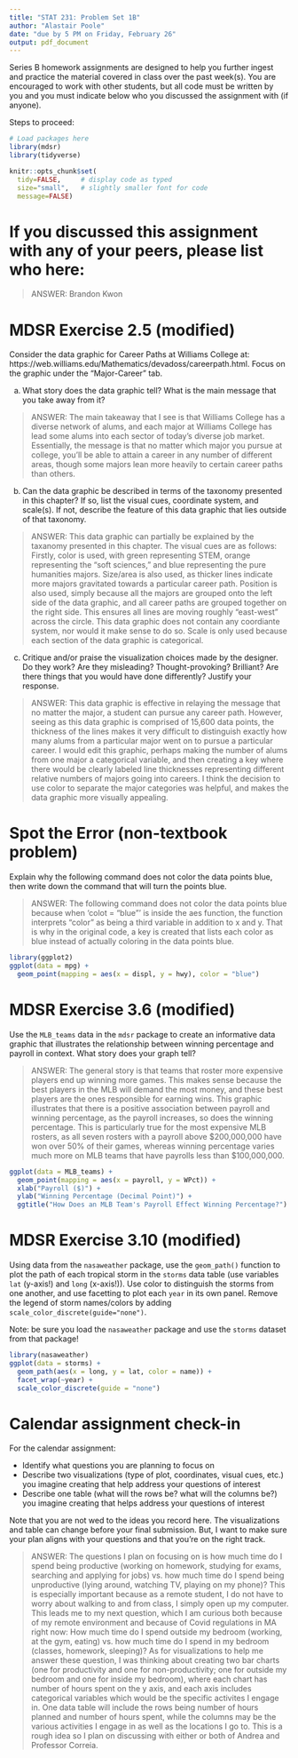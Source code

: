 ```yaml
---
title: "STAT 231: Problem Set 1B"
author: "Alastair Poole"
date: "due by 5 PM on Friday, February 26"
output: pdf_document
---
```


Series B homework assignments are designed to help you further ingest and practice the material covered in class over the past week(s).  You are encouraged to work with other students, but all code must be written by you and you must indicate below who you discussed the assignment with (if anyone).  

Steps to proceed:

\begin{enumerate}
\item In RStudio, go to File > Open Project, navigate to the folder with the course-content repo, select the course-content project (course-content.Rproj), and click "Open" 
\item Pull the course-content repo (e.g. using the blue-ish down arrow in the Git tab in upper right window)
\item Copy ps1B.Rmd from the course repo to your repo (see page 6 of the GitHub Classroom Guide for Stat231 if needed)
\item Close the course-content repo project in RStudio
\item Open YOUR repo project in RStudio
\item In the ps1B.Rmd file in YOUR repo, replace "YOUR NAME HERE" with your name
\item Add in your responses, committing and pushing to YOUR repo in appropriate places along the way
\item Run "Knit PDF" 
\item Upload the pdf to Gradescope.  Don't forget to select which of your pages are associated with each problem.  \textit{You will not get credit for work on unassigned pages (e.g., if you only selected the first page but your solution spans two pages, you would lose points for any part on the second page that the grader can't see).} 
\end{enumerate}

```r
# Load packages here 
library(mdsr)   
library(tidyverse)

knitr::opts_chunk$set(
  tidy=FALSE,     # display code as typed
  size="small",   # slightly smaller font for code
  message=FALSE)   
```

\newpage 

# If you discussed this assignment with any of your peers, please list who here:

> ANSWER: Brandon Kwon



\newpage
# MDSR Exercise 2.5 (modified)

Consider the data graphic for Career Paths at Williams College at: https://web.williams.edu/Mathematics/devadoss/careerpath.html.  Focus on the graphic under the "Major-Career" tab.

a. What story does the data graphic tell?  What is the main message that you take away from it?

> ANSWER: The main takeaway that I see is that Williams College has a diverse network of alums, and each major at Williams College has lead some alums into each sector of today's diverse job market. Essentially, the message is that no matter which major you pursue at college, you'll be able to attain a career in any number of different areas, though some majors lean more heavily to certain career paths than others.

b. Can the data graphic be described in terms of the taxonomy presented in this chapter?  If so, list the visual cues, coordinate system, and scale(s).  If not, describe the feature of this data graphic that lies outside of that taxonomy.

> ANSWER: This data graphic can partially be explained by the taxanomy presented in this chapter. The visual cues are as follows: Firstly, color is used, with green representing STEM, orange representing the "soft sciences," and blue representing the pure humanities majors. Size/area is also used, as thicker lines indicate more majors gravitated towards a particular career path. Position is also used, simply because all the majors are grouped onto the left side of the data graphic, and all career paths are grouped together on the right side. This ensures all lines are moving roughly "east-west" across the circle. This data graphic does not contain any coordiante system, nor would it make sense to do so. Scale is only used because each section of the data graphic is categorical.

c. Critique and/or praise the visualization choices made by the designer.  Do they work? Are they misleading?  Thought-provoking?  Brilliant?  Are there things that you would have done differently?  Justify your response.

> ANSWER: This data graphic is effective in relaying the message that no matter the major, a student can pursue any career path. However, seeing as this data graphic is comprised of 15,600 data points, the thickness of the lines makes it very difficult to distinguish exactly how many alums from a particular major went on to pursue a particular career. I would edit this graphic, perhaps making the number of alums from one major a categorical variable, and then creating a key where there would be clearly labeled line thicknesses representing different relative numbers of majors going into careers. I think the decision to use color to separate the major categories was helpful, and makes the data graphic more visually appealing.


\newpage
# Spot the Error (non-textbook problem)

Explain why the following command does not color the data points blue, then write down the command that will turn the points blue.

> ANSWER: The following command does not color the data points blue because when 'colot = "blue"' is inside the aes function, the function interprets "color" as being a third variable in addition to x and y. That is why in the original code, a key is created that lists each color as blue instead of actually coloring in the data points blue.

```r
library(ggplot2)
ggplot(data = mpg) + 
  geom_point(mapping = aes(x = displ, y = hwy), color = "blue")
```


\newpage
# MDSR Exercise 3.6 (modified)

Use the `MLB_teams` data in the `mdsr` package to create an informative data graphic that illustrates the relationship between winning percentage and payroll in context. What story does your graph tell?

> ANSWER: The general story is that teams that roster more expensive players end up winning more games. This makes sense because the best players in the MLB will demand the most money, and these best players are the ones responsible for earning wins. This graphic illustrates that there is a positive association between payroll and winning percentage, as the payroll increases, so does the winning percentage. This is particularly true for the most expensive MLB rosters, as all seven rosters with a payroll above $200,000,000 have won over 50% of their games, whereas winning percentage varies much more on MLB teams that have payrolls less than $100,000,000.

```r
ggplot(data = MLB_teams) + 
  geom_point(mapping = aes(x = payroll, y = WPct)) +
  xlab("Payroll ($)") + 
  ylab("Winning Percentage (Decimal Point)") + 
  ggtitle("How Does an MLB Team's Payroll Effect Winning Percentage?")
```


\newpage
# MDSR Exercise 3.10 (modified)

Using data from the `nasaweather` package, use the `geom_path()` function to plot the path of each tropical storm in the `storms` data table (use variables `lat` (y-axis!) and `long` (x-axis!)).  Use color to distinguish the storms from one another, and use facetting to plot each `year` in its own panel.  Remove the legend of storm names/colors by adding `scale_color_discrete(guide="none")`. 

Note: be sure you load the `nasaweather` package and use the `storms` dataset from that package!

```r
library(nasaweather)
ggplot(data = storms) +
  geom_path(aes(x = long, y = lat, color = name)) + 
  facet_wrap(~year) + 
  scale_color_discrete(guide = "none")

```


\newpage
# Calendar assignment check-in

For the calendar assignment:

- Identify what questions you are planning to focus on
- Describe two visualizations (type of plot, coordinates, visual cues, etc.) you imagine creating that help address your questions of interest 
- Describe one table (what will the rows be?  what will the columns be?) you imagine creating that helps address your questions of interest

Note that you are not wed to the ideas you record here.  The visualizations and table can change before your final submission.  But, I want to make sure your plan aligns with your questions and that you're on the right track.

> ANSWER: The questions I plan on focusing on is how much time do I spend being productive (working on homework, studying for exams, searching and applying for jobs) vs. how much time do I spend being unproductive (lying around, watching TV, playing on my phone)? This is especially important because as a remote student, I do not have to worry about walking to and from class, I simply open up my computer. This leads me to my next question, which I am curious both because of my remote environment and because of Covid regulations in MA right now: How much time do I spend outside my bedroom (working, at the gym, eating) vs. how much time do I spend in my bedroom (classes, homework, sleeping)? As for visualizations to help me answer these question, I was thinking about creating two bar charts (one for productivity and one for non-productivity; one for outside my bedroom and one for inside my bedroom), where each chart has number of hours spent on the y axis, and each axis includes categorical variables which would be the specific activites I engage in. One data table will include the rows being number of hours planned and number of hours spent, while the columns may be the various activities I engage in as well as the locations I go to. This is a rough idea so I plan on discussing with either or both of Andrea and Professor Correia.